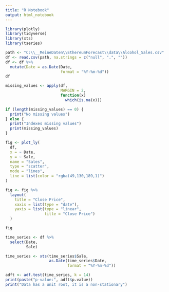 ```yaml
---
title: "R Notebook"
output: html_notebook
---
```


```r
library(plotly)
library(tidyverse)
library(xts)
library(tseries)
```


```r
path <- "C:\\__MeineDaten\\EthereumForecast\\data\\Alcohol_Sales.csv"
df <- read.csv(path, na.strings = c("null", ".", ""))
df <- df %>%
  mutate(Date = as.Date(Date,
                        format = "%Y-%m-%d"))
df
```
```r
missing_values <- apply(df,
                        MARGIN = 2,
                        function(x)
                          which(is.na(x)))

if (length(missing_values) == 0) {
  print("No missing values")
} else {
  print("Indexes missing values")
  print(missing_values)
}
```


```r
fig <- plot_ly(
  df,
  x = ~ Date,
  y = ~ Sale,
  name = "Sales",
  type = "scatter",
  mode = "lines",
  line = list(color = "rgba(49,130,189,1)")
)

fig <- fig %>%
  layout(
    title = "Close Price",
    xaxis = list(type = "date"),
    yaxis = list(type = "linear",
                 title = "Close Price")
  )

fig
```


```r
time_series <- df %>%
  select(Date,
         Sale)

time_series <- xts(time_series$Sale,
                   as.Date(time_series$Date,
                           format = "%Y-%m-%d"))

adft <- adf.test(time_series, k = 14)
print(paste("p-value:", adft$p.value))
print("Data has a unit root, it is a non-stationary")
```

